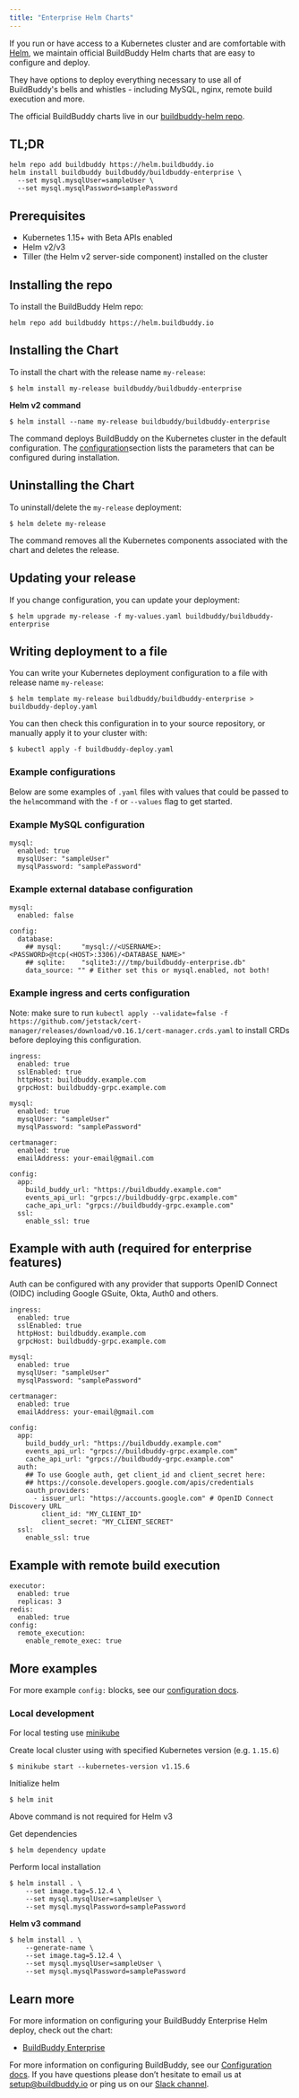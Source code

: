 ```yaml
---
title: "Enterprise Helm Charts"
---
```


If you run or have access to a Kubernetes cluster and are comfortable with [Helm](https://helm.sh/), we maintain official BuildBuddy Helm charts that are easy to configure and deploy.

They have options to deploy everything necessary to use all of BuildBuddy's bells and whistles - including MySQL, nginx, remote build execution and more.

The official BuildBuddy charts live in our [buildbuddy-helm repo](https://github.com/buildbuddy-io/buildbuddy-helm).

## TL;DR[](#tldr "Direct link to TL;DR")

```
helm repo add buildbuddy https://helm.buildbuddy.io
helm install buildbuddy buildbuddy/buildbuddy-enterprise \
  --set mysql.mysqlUser=sampleUser \
  --set mysql.mysqlPassword=samplePassword

```

## Prerequisites[](#prerequisites "Direct link to Prerequisites")

* Kubernetes 1.15+ with Beta APIs enabled
* Helm v2/v3
* Tiller (the Helm v2 server-side component) installed on the cluster

## Installing the repo[](#installing-the-repo "Direct link to Installing the repo")

To install the BuildBuddy Helm repo:

```
helm repo add buildbuddy https://helm.buildbuddy.io

```

## Installing the Chart[](#installing-the-chart "Direct link to Installing the Chart")

To install the chart with the release name `my-release`:

```
$ helm install my-release buildbuddy/buildbuddy-enterprise

```

**Helm v2 command**

```
$ helm install --name my-release buildbuddy/buildbuddy-enterprise

```

The command deploys BuildBuddy on the Kubernetes cluster in the default configuration. The [configuration](#configuration)section lists the parameters that can be configured during installation.

## Uninstalling the Chart[](#uninstalling-the-chart "Direct link to Uninstalling the Chart")

To uninstall/delete the `my-release` deployment:

```
$ helm delete my-release

```

The command removes all the Kubernetes components associated with the chart and deletes the release.

## Updating your release[](#updating-your-release "Direct link to Updating your release")

If you change configuration, you can update your deployment:

```
$ helm upgrade my-release -f my-values.yaml buildbuddy/buildbuddy-enterprise

```

## Writing deployment to a file[](#writing-deployment-to-a-file "Direct link to Writing deployment to a file")

You can write your Kubernetes deployment configuration to a file with release name `my-release`:

```
$ helm template my-release buildbuddy/buildbuddy-enterprise > buildbuddy-deploy.yaml

```

You can then check this configuration in to your source repository, or manually apply it to your cluster with:

```
$ kubectl apply -f buildbuddy-deploy.yaml

```

### Example configurations[](#example-configurations "Direct link to Example configurations")

Below are some examples of `.yaml` files with values that could be passed to the `helm`command with the `-f` or `--values` flag to get started.

### Example MySQL configuration[](#example-mysql-configuration "Direct link to Example MySQL configuration")

```
mysql:
  enabled: true
  mysqlUser: "sampleUser"
  mysqlPassword: "samplePassword"

```

### Example external database configuration[](#example-external-database-configuration "Direct link to Example external database configuration")

```
mysql:
  enabled: false

config:
  database:
    ## mysql:     "mysql://<USERNAME>:<PASSWORD>@tcp(<HOST>:3306)/<DATABASE_NAME>"
    ## sqlite:    "sqlite3:///tmp/buildbuddy-enterprise.db"
    data_source: "" # Either set this or mysql.enabled, not both!

```

### Example ingress and certs configuration[](#example-ingress-and-certs-configuration "Direct link to Example ingress and certs configuration")

Note: make sure to run `kubectl apply --validate=false -f https://github.com/jetstack/cert-manager/releases/download/v0.16.1/cert-manager.crds.yaml` to install CRDs before deploying this configuration.

```
ingress:
  enabled: true
  sslEnabled: true
  httpHost: buildbuddy.example.com
  grpcHost: buildbuddy-grpc.example.com

mysql:
  enabled: true
  mysqlUser: "sampleUser"
  mysqlPassword: "samplePassword"

certmanager:
  enabled: true
  emailAddress: your-email@gmail.com

config:
  app:
    build_buddy_url: "https://buildbuddy.example.com"
    events_api_url: "grpcs://buildbuddy-grpc.example.com"
    cache_api_url: "grpcs://buildbuddy-grpc.example.com"
  ssl:
    enable_ssl: true

```

## Example with auth (required for enterprise features)[](#example-with-auth-required-for-enterprise-features "Direct link to Example with auth (required for enterprise features)")

Auth can be configured with any provider that supports OpenID Connect (OIDC) including Google GSuite, Okta, Auth0 and others.

```
ingress:
  enabled: true
  sslEnabled: true
  httpHost: buildbuddy.example.com
  grpcHost: buildbuddy-grpc.example.com

mysql:
  enabled: true
  mysqlUser: "sampleUser"
  mysqlPassword: "samplePassword"

certmanager:
  enabled: true
  emailAddress: your-email@gmail.com

config:
  app:
    build_buddy_url: "https://buildbuddy.example.com"
    events_api_url: "grpcs://buildbuddy-grpc.example.com"
    cache_api_url: "grpcs://buildbuddy-grpc.example.com"
  auth:
    ## To use Google auth, get client_id and client_secret here:
    ## https://console.developers.google.com/apis/credentials
    oauth_providers:
      - issuer_url: "https://accounts.google.com" # OpenID Connect Discovery URL
        client_id: "MY_CLIENT_ID"
        client_secret: "MY_CLIENT_SECRET"
  ssl:
    enable_ssl: true

```

## Example with remote build execution[](#example-with-remote-build-execution "Direct link to Example with remote build execution")

```
executor:
  enabled: true
  replicas: 3
redis:
  enabled: true
config:
  remote_execution:
    enable_remote_exec: true

```

## More examples[](#more-examples "Direct link to More examples")

For more example `config:` blocks, see our [configuration docs](https://www.buildbuddy.io/docs/config#configuration-options).

### Local development[](#local-development "Direct link to Local development")

For local testing use [minikube](https://github.com/kubernetes/minikube)

Create local cluster using with specified Kubernetes version (e.g. `1.15.6`)

```
$ minikube start --kubernetes-version v1.15.6

```

Initialize helm

```
$ helm init

```

Above command is not required for Helm v3

Get dependencies

```
$ helm dependency update

```

Perform local installation

```
$ helm install . \
    --set image.tag=5.12.4 \
    --set mysql.mysqlUser=sampleUser \
    --set mysql.mysqlPassword=samplePassword

```

**Helm v3 command**

```
$ helm install . \
    --generate-name \
    --set image.tag=5.12.4 \
    --set mysql.mysqlUser=sampleUser \
    --set mysql.mysqlPassword=samplePassword

```

## Learn more[](#learn-more "Direct link to Learn more")

For more information on configuring your BuildBuddy Enterprise Helm deploy, check out the chart:

* [BuildBuddy Enterprise](https://github.com/buildbuddy-io/buildbuddy-helm/tree/master/charts/buildbuddy-enterprise)

For more information on configuring BuildBuddy, see our [Configuration docs](/docs/config). If you have questions please don’t hesitate to email us at [setup@buildbuddy.io](mailto:setup@buildbuddy.io) or ping us on our [Slack channel](https://community.buildbuddy.io).